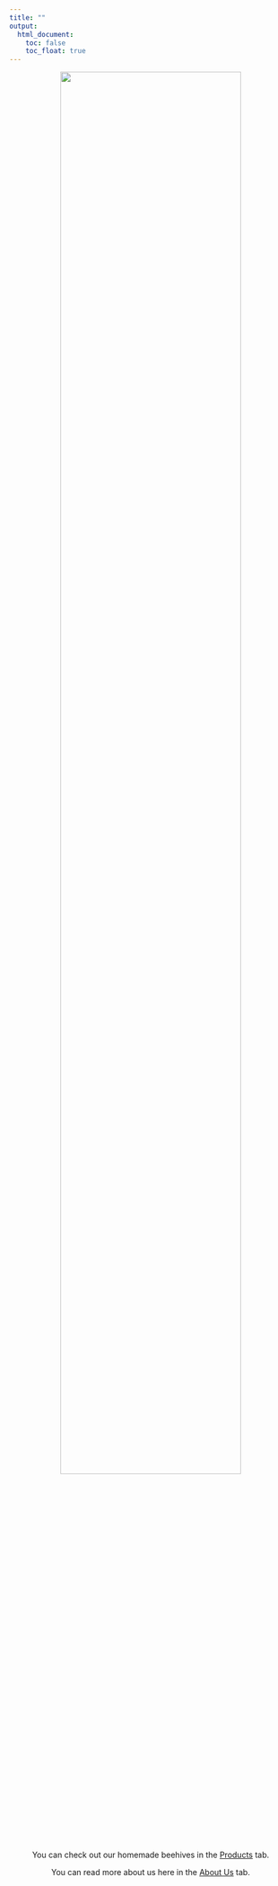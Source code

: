 ```yaml
---
title: ""
output: 
  html_document:
    toc: false
    toc_float: true
---
```

<div align = "center">
![](images/logo.png){width=80%}

<div align = "left">

<br>

<div align="center"> You can check out our homemade beehives in the [Products](https://lmbeehives.github.io/products.html) tab.

<div align="center"> You can read more about us here in the [About Us](https://lmbeehives.github.io/about.html) tab.